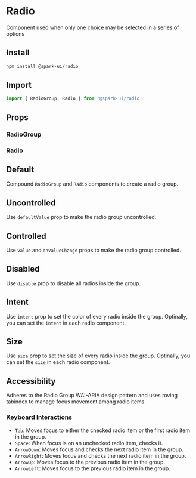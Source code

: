 


<Meta of={RadioStories} />

# Radio

Component used when only one choice may be selected in a series of options

## Install

```sh
npm install @spark-ui/radio
```

## Import

```ts
import { RadioGroup, Radio } from '@spark-ui/radio'
```

## Props

### RadioGroup

<ArgsTable of={RadioGroup} />

### Radio

<ArgsTable of={Radio} />

## Default

Compound `RadioGroup` and `Radio` components to create a radio group.

<Canvas of={RadioStories.Default} />

## Uncontrolled

Use `defaultValue` prop to make the radio group uncontrolled.

<Canvas of={RadioStories.Uncontrolled} />

## Controlled

Use `value` and `onValueChange` props to make the radio group controlled.

<Canvas of={RadioStories.Controlled} />

## Disabled

Use `disable` prop to disable all radios inside the group.

<Canvas of={RadioStories.Disabled} />

## Intent

Use `intent` prop to set the color of every radio inside the group. Optinally, you can set the `intent` in each radio component.

<Canvas of={RadioStories.Intent} />

## Size

Use `size` prop to set the size of every radio inside the group. Optinally, you can set the `size` in each radio component.

<Canvas of={RadioStories.Size} />

## Accessibility

Adheres to the Radio Group WAI-ARIA design pattern and uses roving tabindex to manage focus movement among radio items.

### Keyboard Interactions

- `Tab`: Moves focus to either the checked radio item or the first radio item in the group.
- `Space`: When focus is on an unchecked radio item, checks it.
- `ArrowDown`: Moves focus and checks the next radio item in the group.
- `ArrowRight`: Moves focus and checks the next radio item in the group.
- `ArrowUp`: Moves focus to the previous radio item in the group.
- `ArrowLeft`: Moves focus to the previous radio item in the group.
